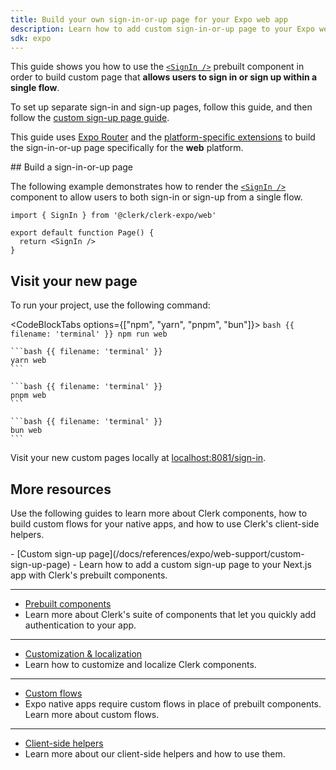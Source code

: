 ```yaml
---
title: Build your own sign-in-or-up page for your Expo web app
description: Learn how to add custom sign-in-or-up page to your Expo web app with Clerk's prebuilt components.
sdk: expo
---
```


This guide shows you how to use the [`<SignIn />`](/docs/components/authentication/sign-in) prebuilt component in order to build custom page that **allows users to sign in or sign up within a single flow**.

To set up separate sign-in and sign-up pages, follow this guide, and then follow the [custom sign-up page guide](/docs/references/expo/web-support/custom-sign-up-page).

This guide uses [Expo Router](https://docs.expo.dev/router/introduction/) and the [platform-specific extensions](https://docs.expo.dev/router/create-pages/#platform-specific-extensions) to build the sign-in-or-up page specifically for the **web** platform.

<Steps>
  ## Build a sign-in-or-up page

  The following example demonstrates how to render the [`<SignIn />`](/docs/components/authentication/sign-in) component to allow users to both sign-in or sign-up from a single flow.

  ```tsx {{ filename: '/app/sign-in.web.tsx' }}
  import { SignIn } from '@clerk/clerk-expo/web'

  export default function Page() {
    return <SignIn />
  }
  ```

  ## Visit your new page

  To run your project, use the following command:

  <CodeBlockTabs options={["npm", "yarn", "pnpm", "bun"]}>
    ```bash {{ filename: 'terminal' }}
    npm run web
    ```

    ```bash {{ filename: 'terminal' }}
    yarn web
    ```

    ```bash {{ filename: 'terminal' }}
    pnpm web
    ```

    ```bash {{ filename: 'terminal' }}
    bun web
    ```
  </CodeBlockTabs>

  Visit your new custom pages locally at [localhost:8081/sign-in](http://localhost:8081/sign-in).
</Steps>

## More resources

Use the following guides to learn more about Clerk components, how to build custom flows for your native apps, and how to use Clerk's client-side helpers.

<Cards>
  - [Custom sign-up page](/docs/references/expo/web-support/custom-sign-up-page)
  - Learn how to add a custom sign-up page to your Next.js app with Clerk's prebuilt components.

  ---

  - [Prebuilt components](/docs/components/overview)
  - Learn more about Clerk's suite of components that let you quickly add authentication to your app.

  ---

  - [Customization & localization](/docs/guides/customizing-clerk/appearance-prop/overview)
  - Learn how to customize and localize Clerk components.

  ---

  - [Custom flows](/docs/custom-flows/overview)
  - Expo native apps require custom flows in place of prebuilt components. Learn more about custom flows.

  ---

  - [Client-side helpers](/docs/hooks/use-user)
  - Learn more about our client-side helpers and how to use them.
</Cards>
